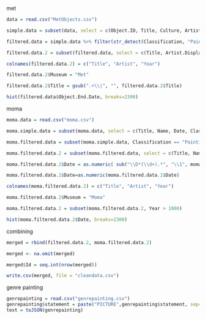 met
```r
data = read.csv("MetObjects.csv")

simple.data = subset(data, select = c(Object.ID, Title, Culture, Artist.Display.Name, Artist.Nationality, Object.End.Date, Medium, Country, Classification))

filtered.data = simple.data %>% filter(str_detect(Classification, "Painting"))

filtered.data.2 = subset(filtered.data, select = c(Title, Artist.Display.Name, Object.End.Date))

colnames(filtered.data.2) = c("Title", "Artist", "Year")

filtered.data.2$Museum = "Met"

filtered.data.2$Title = gsub(".+\\|", "", filtered.data.2$Title)

hist(filtered.data$Object.End.Date, breaks=2300)
```


moma
```r
moma.data = read.csv("moma.csv")

moma.simple.data = subset(moma.data, select = c(Title, Name, Date, Classification))

moma.filtered.data = subset(moma.simple.data, Classification == "Painting" | Classification == "Drawing" | Classification == "Collage")

moma.filtered.data.2 = subset(moma.filtered.data, select = c(Title, Name, Date))

moma.filtered.data.2$Date = as.numeric( sub("\\D*(\\d+).*", "\\1", moma.filtered.data.2$Date) )

moma.filtered.data.2$Date=as.numeric(moma.filtered.data.2$Date)

colnames(moma.filtered.data.2) = c("Title", "Artist", "Year")

moma.filtered.data.2$Museum = "Moma"

moma.filtered.data.2 = subset(moma.filtered.data.2, Year > 1000)

hist(moma.filtered.data.2$Date, breaks=2300)
```

combining 
```r
merged = rbind(filtered.data.2, moma.filtered.data.2)

merged <- na.omit(merged)

merged$Id = seq.int(nrow(merged))

write.csv(merged, file = "cleandata.csv")
```

genre painting
```r
genrepainting = read.csv("genrepainting.csv")
genrepainting$statement = paste("PICTURE",genrepainting$statement, sep="")
text = toJSON(genrepainting)
```